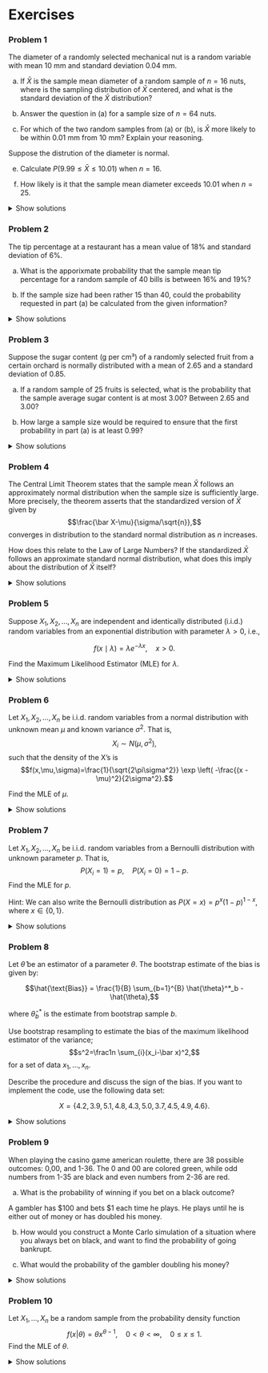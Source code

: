 # Exercises


### Problem 1

The diameter of a randomly selected mechanical nut is a random variable with mean 10 mm and standard deviation 0.04 mm. 

a) If $\bar X$ is the sample mean diameter of a random sample of $n=16$ nuts, where is the sampling distribution of $\bar X$ centered, and what is the standard deviation of the $\bar X$ distribution?

b) Answer the question in (a) for a sample size of $n=64$ nuts. 

c) For which of the two random samples from (a) or (b), is $\bar X$ more likely to be within 0.01 mm from 10 mm? Explain your reasoning.

Suppose the distrution of the diameter is normal. 

e) Calculate $P(9.99\le \bar X \le 10.01)$ when $n=16$.

f) How likely is it that the sample mean diameter exceeds 10.01 when $n=25$. 

<details>
<summary>Show solutions</summary>

a) 10 and 0.01. 

b) 10 and 0.005 

c) With less variability, the second sample is more closely centered near 10. 

d) $P(9.99\le \bar X \le 10.01)=P(\bar X \le 10.01)-P(\bar X \le 9.99) = 0.84-0.16= 0.68$, getting the numbers from the code below:


```python
from scipy import stats
import numpy as np
print(
  stats.norm.cdf(10.01, loc = 10, scale = 0.04/np.sqrt(16))-
  stats.norm.cdf(9.99, loc = 10, scale = 0.04/np.sqrt(16))
  )
```

e) $P(\bar X_{25}>10.01)=0.106$.

```python
print(
  1-stats.norm.cdf(10.01, loc = 10, scale = 0.04/np.sqrt(25))
  )
```

</details>


### Problem 2 
The tip percentage at a restaurant has a mean value of 18\% and standard deviation of 6\%. 

a) What is the apporixmate probability that the sample mean tip percentage for a random sample of 40 bills is between 16\% and 19\%?

b) If the sample size had been rather 15 than 40, could the probability requested in part (a) be calculated from the given information?


<details>
<summary>Show solutions</summary>

a) With $n=40$ observations, we can approximate the probability using the central limit theorem (CLT). That is $\bar X_{40}\sim N(0.18, 0.06/\sqrt{40})$: 
$$P(16\%\le \bar X_{40}\le 19\%)=P(\bar X_{40}\le 19\%)-P(\bar X_{40}\le 16\%)=0.8366$$

```python
from scipy import stats
mean = 0.18
sd = 0.06/np.sqrt(40)
print(stats.norm.cdf(0.19, loc=mean, scale =sd)-stats.norm.cdf(0.16, loc=mean, scale = sd))
```
b) In (a) we used the Central Limit Theorem (CLT) to approximate the probability using a normal distribution. This relies on a large enough sample size. With only $n=15$ observations, the sample size is likely too low for the CLT. If we use it anyway, we get 0.6423 for the probability. 
```python
mean = 0.18
sd = 0.06/np.sqrt(15)
print(stats.norm.cdf(0.19, loc=mean, scale =sd)-stats.norm.cdf(0.16, loc=mean, scale = sd))
```


</details>

### Problem 3 
Suppose the sugar content (g per cm³) of a randomly selected fruit from a certain orchard is normally distributed with a mean of 2.65 and a standard deviation of 0.85.

a) If a random sample of 25 fruits is selected, what is the probability that the sample average sugar content is at most 3.00? Between 2.65 and 3.00?

b) How large a sample size would be required to ensure that the first probability in part (a) is at least 0.99?


<details>
<summary>Show solutions</summary>

a) 0.9802 and 0.4802
b) 32.

</details>

### Problem 4
The Central Limit Theorem states that the sample mean $\bar X$ follows an approximately normal distribution when the sample size is sufficiently large. More precisely, the theorem asserts that the standardized version of $\bar X$ given by $$\frac{\bar X-\mu}{\sigma/\sqrt{n}},$$ converges in distribution to the standard normal distribution as $n$ increases.

How does this relate to the Law of Large Numbers? If the standardized $\bar X$  follows an approximate standard normal distribution, what does this imply about the distribution of $\bar X$ itself?

<details>
<summary>Show solutions</summary>
The Law of Large numbers states that $\bar X$ will approach $\mu$ when $n$ becomes large. The central limit theorem implies that
$\bar X$ will follow a $N(\mu, \sigma^2/n)$ distribution asymptotically. 
</details>

### Problem 5

Suppose $X_1, X_2, \dots, X_n$ are independent and identically distributed (i.i.d.) random variables from an exponential distribution with parameter $\lambda > 0$, i.e.,

$$f(x \mid \lambda) = \lambda e^{-\lambda x}, \quad x > 0.$$

Find the Maximum Likelihood Estimator (MLE) for $\lambda$.

<details>
<summary>Show solutions</summary>

The likelihood function is:
$$L(\lambda) = \prod_{i=1}^{n} \lambda e^{-\lambda X_i} = \lambda^n e^{-\lambda \sum X_i}.$$

The log-likelihood function is:
$$\ell(\lambda) = n \log \lambda - \lambda \sum X_i.$$

Differentiating with respect to $\lambda$:
$$\frac{d\ell}{d\lambda} = \frac{n}{\lambda} - \sum X_i.$$

Setting it equal to zero:
$$\frac{n}{\lambda} = \sum X_i.$$

Solving for $\lambda$:
$$\hat{\lambda} = \frac{n}{\sum X_i}.$$
</details>


### Problem 6
Let $X_1, X_2, \dots, X_n$ be i.i.d. random variables from a normal distribution with unknown mean $\mu$ and known variance $\sigma^2$. That is,
$$X_i \sim N(\mu, \sigma^2),$$
such that the density of the X's is 
$$f(x,\mu,\sigma)=\frac{1}{\sqrt{2\pi\sigma^2}} \exp \left( -\frac{(x - \mu)^2}{2\sigma^2}.$$

Find the MLE of $\mu$.


<details>
<summary>Show solutions</summary>
The likelihood function is:
$$L(\mu) = \prod_{i=1}^{n} \frac{1}{\sqrt{2\pi\sigma^2}} \exp \left( -\frac{(X_i - \mu)^2}{2\sigma^2} \right).$$

The log-likelihood function is:
$$\ell(\mu) = -\frac{n}{2} \log (2\pi\sigma^2) - \frac{1}{2\sigma^2} \sum_{i=1}^{n} (X_i - \mu)^2.$$

Differentiating with respect to $\mu$:
$$\frac{d\ell}{d\mu} = \frac{1}{\sigma^2} \sum_{i=1}^{n} (X_i - \mu).$$

Setting it equal to zero:
$$\sum_{i=1}^{n} (X_i - \mu) = 0.$$

Solving for $\mu$:
$$\hat{\mu} = \frac{1}{n} \sum_{i=1}^{n} X_i.$$

</details>

### Problem 7
Let $X_1, X_2, \dots, X_n$ be i.i.d. random variables from a Bernoulli distribution with unknown parameter $p$. That is,
$$P(X_i = 1) = p, \quad P(X_i = 0) = 1 - p.$$
Find the MLE for $p$.

Hint: We can also write the Bernoulli distribution as $P(X=x) =p^x(1-p)^{1-x}$, where $x\in \{0,1\}$.


<details>
<summary>Show solutions</summary>

The likelihood function is:
$$L(p) = \prod_{i=1}^{n} p^{X_i} (1 - p)^{1 - X_i}.$$

The log-likelihood function is:
$$\ell(p) = \sum_{i=1}^{n} X_i \log p + (1 - X_i) \log (1 - p).$$

Differentiating with respect to $p$:
$$\frac{d\ell}{dp} = \sum_{i=1}^{n} \frac{X_i}{p} - \sum_{i=1}^{n} \frac{1 - X_i}{1 - p}.$$

Setting it equal to zero:
$$\sum X_i \frac{1}{p} - \sum (1 - X_i) \frac{1}{1 - p} = 0.$$
Rearranging:
$$\sum X_i (1 - p) = (n - \sum X_i) p.$$

Solving for $p$:
$$\hat{p} = \frac{1}{n} \sum X_i.$$
</details>

### Problem 8
Let $\hat{\theta}$ be an estimator of a parameter $\theta$. The bootstrap estimate of the bias is given by:

$$\hat{\text{Bias}} = \frac{1}{B} \sum_{b=1}^{B} \hat{\theta}^*_b - \hat{\theta},$$

where $\hat{\theta}^*_b$ is the estimate from bootstrap sample $b$.

Use bootstrap resampling to estimate the bias of the maximum likelihood estimator of the variance;$$s^2=\frac1n \sum_{i}(x_i-\bar x)^2,$$ for a set of data $x_1,\ldots, x_n$.

Describe the procedure and discuss the sign of the bias. If you want to implement the code, use the following data set:

$$X = \{4.2, 3.9, 5.1, 4.8, 4.3, 5.0, 3.7, 4.5, 4.9, 4.6\}.$$

<details>
<summary>Show solutions</summary>

1. Compute the sample variance $s^2$ from the original dataset.
2. Generate 1000 bootstrap samples and compute $s^2$ for each.
3. Compute the bootstrap estimate of bias using the formula above.
4. Interpret the result: If the bias is positive, $s^2$ is overestimating the true variance; if negative, it is underestimating.

</details>


### Problem 9

When playing the casino game american roulette, there are 38 possible outcomes: 0,00, and 1-36. The 0 and 00 are colored green, while odd numbers from 1-35 are black and even numbers from 2-36 are red. 

a) What is the probability of winning if you bet on a black outcome?

A gambler has \$100 and bets \$1 each time he plays. He plays until he is either out of money or has doubled his money.

b) How would you construct a Monte Carlo simulation of a situation where you always bet on black, and want to find the probability of going bankrupt. 

c) What would the probability of the gambler doubling his money?

<details>
<summary>Show solutions</summary>

a) The probability of winning when betting on black is $18/38=0.474$

b) It would make sense to use a while loop and continue to simulate unless the gambler is bankrupt or has \$200. For simulate the game, use a Bernoulli distribution for each game with success probability $18/38=0.474$. If the Bernoulli variable is 1, increase the "bank" of the gambler by 1 dollar. If it is 0, decrease it by 1 dollar. Repeat the game 10 000 times and calculate the relative frequency of going bankrupt. 

c) In the end, there are only two outcomes of the experiment. Either the gambler goes bankrupt or he doubles his money. The probability of doubling the money, would therefore be 1-the probability of going bankrupt.

</details>

### Problem 10
Let $X_1,\ldots, X_n$ be a random sample from the probability density function
$$f(x|\theta) = \theta x^{\theta -1},\quad 0<\theta<\infty,\quad 0\le x\le1.$$
Find the MLE of $\theta$. 


<details>
<summary>Show solutions</summary>
$$L(\theta)=f(x_1,\ldots, x_n|\theta) = \theta^n \prod_{i=1}^nx_i^{\theta -1}$$
$$\log L = n\log \theta + (\theta-1)\sum_{i=1}^n\log x_i$$
$$\frac{\partial \log L}{\partial \theta} = \frac{n}{\theta} + \sum_{i=1}^n\log x_i=0$$
$$\widehat \theta = \frac{-n}{\sum_{i=1}^n \log x_i}.$$
</details>

